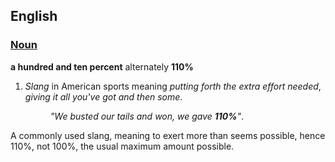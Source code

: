 ==English==
===[[Noun]]===
'''a hundred and ten percent''' alternately '''110%'''
#''Slang'' in American sports meaning ''putting forth the extra effort needed'', ''giving it all you've got and then some''.
#:''"We busted our tails and won, we gave '''110%'''"''.
A commonly used slang, meaning to exert more than seems possible, hence 110%, not 100%, the usual maximum amount possible.